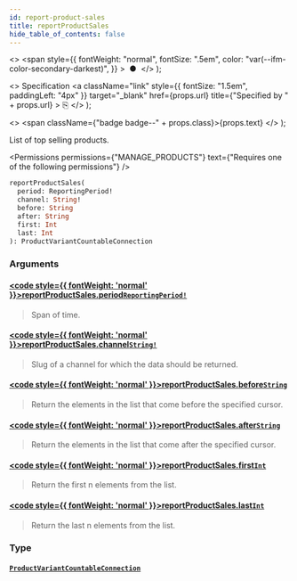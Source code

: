 ```yaml
---
id: report-product-sales
title: reportProductSales
hide_table_of_contents: false
---
```


  <>
    <span
      style={{
        fontWeight: "normal",
        fontSize: ".5em",
        color: "var(--ifm-color-secondary-darkest)",
      }}
    >
      &nbsp;●&nbsp;
    </span>
  </>
);

  <>
    Specification
    <a
      className="link"
      style={{ fontSize: "1.5em", paddingLeft: "4px" }}
      target="\_blank"
      href={props.url}
      title={"Specified by " + props.url}
    >
      ⎘
    </a>
  </>
);

  <>
    <span className={"badge badge--" + props.class}>{props.text}</span>
  </>
);

List of top selling products.

<Permissions
  permissions={"MANAGE_PRODUCTS"}
  text={"Requires one of the following permissions"}
/>

```graphql
reportProductSales(
  period: ReportingPeriod!
  channel: String!
  before: String
  after: String
  first: Int
  last: Int
): ProductVariantCountableConnection
```

### Arguments

#### [<code style={{ fontWeight: 'normal' }}>reportProductSales.<b>period</b></code>](#)<Bullet />[`ReportingPeriod!`](../../../api-reference/miscellaneous/enums/reporting-period) <Badge class="secondary" text="non-null"/> <Badge class="secondary" text="enum"/>

> Span of time.

#### [<code style={{ fontWeight: 'normal' }}>reportProductSales.<b>channel</b></code>](#)<Bullet />[`String!`](../../../api-reference/miscellaneous/scalars/string) <Badge class="secondary" text="non-null"/> <Badge class="secondary" text="scalar"/>

> Slug of a channel for which the data should be returned.

#### [<code style={{ fontWeight: 'normal' }}>reportProductSales.<b>before</b></code>](#)<Bullet />[`String`](../../../api-reference/miscellaneous/scalars/string) <Badge class="secondary" text="scalar"/>

> Return the elements in the list that come before the specified cursor.

#### [<code style={{ fontWeight: 'normal' }}>reportProductSales.<b>after</b></code>](#)<Bullet />[`String`](../../../api-reference/miscellaneous/scalars/string) <Badge class="secondary" text="scalar"/>

> Return the elements in the list that come after the specified cursor.

#### [<code style={{ fontWeight: 'normal' }}>reportProductSales.<b>first</b></code>](#)<Bullet />[`Int`](../../../api-reference/miscellaneous/scalars/int) <Badge class="secondary" text="scalar"/>

> Return the first n elements from the list.

#### [<code style={{ fontWeight: 'normal' }}>reportProductSales.<b>last</b></code>](#)<Bullet />[`Int`](../../../api-reference/miscellaneous/scalars/int) <Badge class="secondary" text="scalar"/>

> Return the last n elements from the list.

### Type

#### [`ProductVariantCountableConnection`](../../../api-reference/miscellaneous/objects/product-variant-countable-connection) <Badge class="secondary" text="object"/>

>

